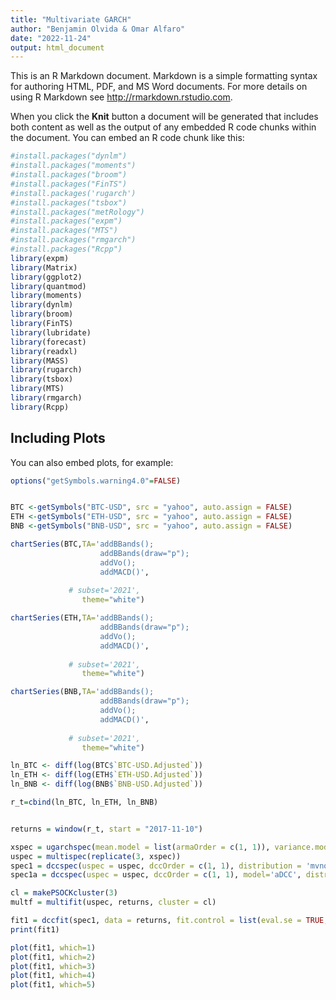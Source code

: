 ```yaml
---
title: "Multivariate GARCH"
author: "Benjamin Olvida & Omar Alfaro"
date: "2022-11-24"
output: html_document
---
```



This is an R Markdown document. Markdown is a simple formatting syntax for authoring HTML, PDF, and MS Word documents. For more details on using R Markdown see <http://rmarkdown.rstudio.com>.

When you click the **Knit** button a document will be generated that includes both content as well as the output of any embedded R code chunks within the document. You can embed an R code chunk like this:

```r
#install.packages("dynlm")
#install.packages("moments")
#install.packages("broom")
#install.packages("FinTS")
#install.packages('rugarch')
#install.packages("tsbox")
#install.packages("metRology")
#install.packages("expm")
#install.packages("MTS")
#install.packages("rmgarch")
#install.packages("Rcpp")
library(expm)
library(Matrix)
library(ggplot2)
library(quantmod)
library(moments)
library(dynlm)
library(broom)
library(FinTS)
library(lubridate)
library(forecast)
library(readxl)
library(MASS)
library(rugarch)
library(tsbox)
library(MTS)
library(rmgarch)
library(Rcpp)
```

## Including Plots

You can also embed plots, for example:

```r
options("getSymbols.warning4.0"=FALSE)


BTC <-getSymbols("BTC-USD", src = "yahoo", auto.assign = FALSE)
ETH <-getSymbols("ETH-USD", src = "yahoo", auto.assign = FALSE)
BNB <-getSymbols("BNB-USD", src = "yahoo", auto.assign = FALSE)
```

```r

chartSeries(BTC,TA='addBBands();
                    addBBands(draw="p");
                    addVo();
                    addMACD()', 
                  
             # subset='2021',
                theme="white")

chartSeries(ETH,TA='addBBands();
                    addBBands(draw="p");
                    addVo();
                    addMACD()', 
                  
             # subset='2021',
                theme="white")

chartSeries(BNB,TA='addBBands();
                    addBBands(draw="p");
                    addVo();
                    addMACD()', 
                  
             # subset='2021',
                theme="white")
```

```r
ln_BTC <- diff(log(BTC$`BTC-USD.Adjusted`))
ln_ETH <- diff(log(ETH$`ETH-USD.Adjusted`))
ln_BNB <- diff(log(BNB$`BNB-USD.Adjusted`))
```


```r
r_t=cbind(ln_BTC, ln_ETH, ln_BNB)


returns = window(r_t, start = "2017-11-10")
```

```r
xspec = ugarchspec(mean.model = list(armaOrder = c(1, 1)), variance.model = list(garchOrder = c(1,1), model = 'sGARCH'), distribution.model = 'norm')
uspec = multispec(replicate(3, xspec))
spec1 = dccspec(uspec = uspec, dccOrder = c(1, 1), distribution = 'mvnorm')
spec1a = dccspec(uspec = uspec, dccOrder = c(1, 1), model='aDCC', distribution = 'mvnorm')
```

```r
cl = makePSOCKcluster(3)
multf = multifit(uspec, returns, cluster = cl)
```

```r
fit1 = dccfit(spec1, data = returns, fit.control = list(eval.se = TRUE, scale = TRUE), fit = multf, cluster = cl)
print(fit1)           

```


```r



plot(fit1, which=1)
plot(fit1, which=2)
plot(fit1, which=3)
plot(fit1, which=4)
plot(fit1, which=5)


```

